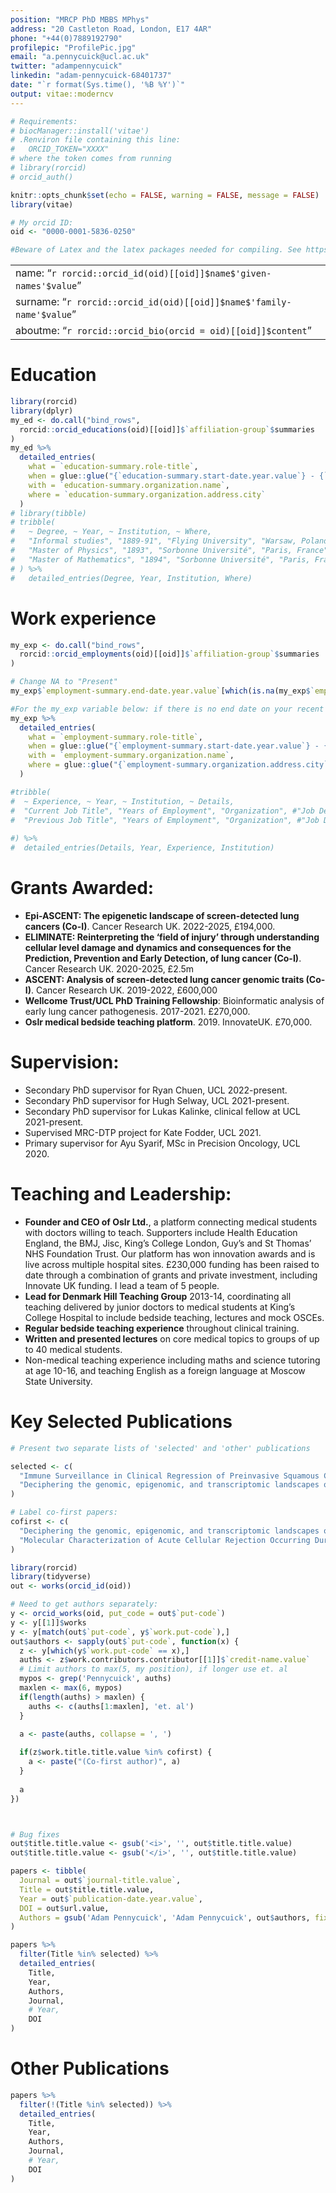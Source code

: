 ```yaml
---
position: "MRCP PhD MBBS MPhys"
address: "20 Castleton Road, London, E17 4AR"
phone: "+44(0)7889192790"
profilepic: "ProfilePic.jpg"
email: "a.pennycuick@ucl.ac.uk"
twitter: "adampennycuick"
linkedin: "adam-pennycuick-68401737"
date: "`r format(Sys.time(), '%B %Y')`"
output: vitae::moderncv
---
```


```r
# Requirements:
# biocManager::install('vitae')
# .Renviron file containing this line:
#   ORCID_TOKEN="XXXX"
# where the token comes from running
# library(rorcid)
# orcid_auth()

knitr::opts_chunk$set(echo = FALSE, warning = FALSE, message = FALSE)
library(vitae)

# My orcid ID:
oid <- "0000-0001-5836-0250"
```

```r
#Beware of Latex and the latex packages needed for compiling. See https://yihui.org/tinytex/r/#debugging if you get any errors related to *.tex compiling 
```

---
name: "`r rorcid::orcid_id(oid)[[oid]]$name$'given-names'$value`"
surname: "`r rorcid::orcid_id(oid)[[oid]]$name$'family-name'$value`"
aboutme: "`r rorcid::orcid_bio(orcid = oid)[[oid]]$content`"
---

# Education

```r
library(rorcid)
library(dplyr)
my_ed <- do.call("bind_rows",
  rorcid::orcid_educations(oid)[[oid]]$`affiliation-group`$summaries
)
my_ed %>%
  detailed_entries(
    what = `education-summary.role-title`,
    when = glue::glue("{`education-summary.start-date.year.value`} - {`education-summary.end-date.year.value`}"),
    with = `education-summary.organization.name`,
    where = `education-summary.organization.address.city`
  )
# library(tibble)
# tribble(
#   ~ Degree, ~ Year, ~ Institution, ~ Where,
#   "Informal studies", "1889-91", "Flying University", "Warsaw, Poland",
#   "Master of Physics", "1893", "Sorbonne Université", "Paris, France",
#   "Master of Mathematics", "1894", "Sorbonne Université", "Paris, France"
# ) %>% 
#   detailed_entries(Degree, Year, Institution, Where)
```

# Work experience

```r
my_exp <- do.call("bind_rows",
  rorcid::orcid_employments(oid)[[oid]]$`affiliation-group`$summaries
)

# Change NA to "Present"
my_exp$`employment-summary.end-date.year.value`[which(is.na(my_exp$`employment-summary.end-date.year.value`))] <- 'now'

#For the my_exp variable below: if there is no end date on your recent employment, replace `employment-summary.end-date.year.value` with `employment-summary.end-date`. 
my_exp %>%
  detailed_entries(
    what = `employment-summary.role-title`,
    when = glue::glue("{`employment-summary.start-date.year.value`} - {`employment-summary.end-date.year.value`}"),
    with = `employment-summary.organization.name`,
    where = glue::glue("{`employment-summary.organization.address.city`}")
  )

#tribble(
#  ~ Experience, ~ Year, ~ Institution, ~ Details,
#  "Current Job Title", "Years of Employment", "Organization", #"Job Description",
#  "Previous Job Title", "Years of Employment", "Organization", #"Job Description",
  
#) %>% 
#  detailed_entries(Details, Year, Experience, Institution)
```

# Grants Awarded:

  * **Epi-ASCENT: The epigenetic landscape of screen-detected lung cancers (Co-I)**. Cancer Research UK. 2022-2025, £194,000.
  * **ELIMINATE: Reinterpreting the ‘field of injury’ through understanding cellular level damage and dynamics and consequences for the Prediction, Prevention and Early Detection, of lung cancer (Co-I)**. Cancer Research UK. 2020-2025, £2.5m
* **ASCENT: Analysis of screen-detected lung cancer genomic traits (Co-I)**. Cancer Research UK. 2019-2022, £600,000
* **Wellcome Trust/UCL PhD Training Fellowship**: Bioinformatic analysis of early lung cancer pathogenesis. 2017-2021. £270,000.
* **Oslr medical bedside teaching platform**. 2019. InnovateUK. £70,000.

# Supervision:

* Secondary PhD supervisor for Ryan Chuen, UCL 2022-present.
* Secondary PhD supervisor for Hugh Selway, UCL 2021-present.
* Secondary PhD supervisor for Lukas Kalinke, clinical fellow at UCL 2021-present.
* Supervised MRC-DTP project for Kate Fodder, UCL 2021.
* Primary supervisor for Ayu Syarif, MSc in Precision Oncology, UCL 2020.

# Teaching and Leadership:

* **Founder and CEO of Oslr Ltd.**, a platform connecting medical students with doctors willing to teach. Supporters include Health Education England, the BMJ, Jisc, King’s College London, Guy’s and St Thomas’ NHS Foundation Trust. Our platform has won innovation awards and is live across multiple hospital sites. £230,000 funding has been raised to date through a combination of grants and private investment, including Innovate UK funding. I lead a team of 5 people.
* **Lead for Denmark Hill Teaching Group** 2013-14, coordinating all teaching delivered by junior doctors to medical students at King’s College Hospital to include bedside teaching, lectures and mock OSCEs.
* **Regular bedside teaching experience** throughout clinical training.
* **Written and presented lectures** on core medical topics to groups of up to 40 medical students.
* Non-medical teaching experience including maths and science tutoring at age 10-16, and teaching English as a foreign language at Moscow State University.

<!-- # Skills -->
<!-- These are some of the skills and knowledge I aquired during my training, education and courses -->

<!--   * **First overarching skillname**:   -->
<!--       List the details, including software, techniques, etc. -->
<!--   * **Second overarching skillname**:   -->
<!--       List the details, including software, techniques, etc. -->
<!--   * **Other informatic tools**:   -->
<!--       Microsoft Office; Google Suite; GraphPad Prism; LaTeX; Git; HTML & CSS. -->
<!--   * **Public speaking**:   -->
<!--       I  have attended and presented my scientific work in several national and international conferences, both orally and in poster format. -->
      
# Key Selected Publications

```r
# Present two separate lists of 'selected' and 'other' publications

selected <- c(
  "Immune Surveillance in Clinical Regression of Preinvasive Squamous Cell Lung Cancer",
  "Deciphering the genomic, epigenomic, and transcriptomic landscapes of pre-invasive lung cancer lesions"
)

# Label co-first papers:
cofirst <- c(
  "Deciphering the genomic, epigenomic, and transcriptomic landscapes of pre-invasive lung cancer lesions",
  "Molecular Characterization of Acute Cellular Rejection Occurring During Intentional Immunosuppression Withdrawal in Liver Transplantation."
)

library(rorcid)
library(tidyverse)
out <- works(orcid_id(oid)) 

# Need to get authors separately:
y <- orcid_works(oid, put_code = out$`put-code`)
y <- y[[1]]$works
y <- y[match(out$`put-code`, y$`work.put-code`),]
out$authors <- sapply(out$`put-code`, function(x) {
  z <- y[which(y$`work.put-code` == x),]
  auths <- z$work.contributors.contributor[[1]]$`credit-name.value`
  # Limit authors to max(5, my position), if longer use et. al
  mypos <- grep('Pennycuick', auths)
  maxlen <- max(6, mypos)
  if(length(auths) > maxlen) {
    auths <- c(auths[1:maxlen], 'et. al')
  }

  a <- paste(auths, collapse = ', ')
  
  if(z$work.title.title.value %in% cofirst) {
    a <- paste("(Co-first author)", a)
  }
  
  a
})



# Bug fixes
out$title.title.value <- gsub('<i>', '', out$title.title.value)
out$title.title.value <- gsub('</i>', '', out$title.title.value)

papers <- tibble(
  Journal = out$`journal-title.value`,
  Title = out$title.title.value,
  Year = out$`publication-date.year.value`,
  DOI = out$url.value,
  Authors = gsub('Adam Pennycuick', 'Adam Pennycuick', out$authors, fixed = T)
) 

papers %>%
  filter(Title %in% selected) %>%
  detailed_entries(
    Title,
    Year,
    Authors,
    Journal,
    # Year, 
    DOI
)

```

# Other Publications

```r
papers %>%
  filter(!(Title %in% selected)) %>%
  detailed_entries(
    Title,
    Year,
    Authors,
    Journal,
    # Year, 
    DOI
)
```